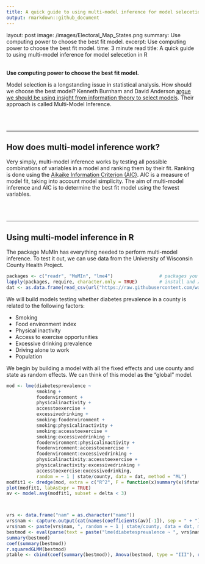 ```yaml
---
title: A quick guide to using multi-model inference for model selecetion in R
output: rmarkdown::github_document
---
```

layout: post
image: /images/Electoral_Map_States.png
summary: Use computing power to choose the best fit model.
excerpt: Use computing power to choose the best fit model.
time: 3 minute read
title: A quick guide to using multi-model inference for model selecetion in R

<br>
**Use computing power to choose the best fit model.**

Model selection is a longstanding issue in statistical analysis. How should we choose the best model? Kenneth Burnham and David Anderson [argue we should be using insight from information theory to select models](https://www.springer.com/gp/book/9780387953649). Their approach is called Multi-Model Inference.

<br>
<br>

***

## How does multi-model inference work?

Very simply, multi-model inference works by testing all possible combinations of variables in a model and ranking them by their fit. Ranking is done using the [Aikaike Information Criterion (AIC)](https://en.wikipedia.org/wiki/Akaike_information_criterion). AIC is a measure of model fit, taking into account model simplicity. The aim of multi-model inference and AIC is to determine the best fit model using the fewest variables.

<br>
<br>

***

## Using multi-model inference in R

The package MuMIn has everything needed to perform multi-model inference. To test it out, we can use data from the University of Wisconsin County Health Project.

```r
packages <- c("readr", "MuMIn", "lme4")                 # packages you will need
lapply(packages, require, character.only = TRUE)        # install and / or load packages
dat <- as.data.frame(read_csv(url("https://raw.githubusercontent.com/waltscience/mumin-r/master/healthdata.csv")))
```

We will build models testing whether diabetes prevalence in a county is related to the following factors:
 
 * Smoking
 * Food environment index
 * Physical inactivity
 * Access to exercise opportunities
 * Excessive drinking prevalence
 * Driving alone to work
 * Population
 
We begin by building a model with all the fixed effects and use county and state as random effects. We can think of this model as the "global" model.

```r
mod <- lme(diabetesprevalence ~ 
           smoking +
           foodenvironment +
           physicalinactivity +
           accesstoexercise +
           excessivedrinking +
           smoking:foodenvironment +
           smoking:physicalinactivity +
           smoking:accesstoexercise +
           smoking:excessivedrinking +
           foodenvironment:physicalinactivity +
           foodenvironment:accesstoexercise +
           foodenvironment:excessivedrinking +
           physicalinactivity:accesstoexercise +
           physicalinactivity:excessivedrinking +
           accesstoexercise:excessivedrinking,
           random = ~ 1 | state/county, data = dat, method = "ML")
modfit1 <- dredge(mod, extra = c("R^2", F = function(x)summary(x)$fstatistic[[1]]))
plot(modfit1, labAsExpr = TRUE)
av <- model.avg(modfit1, subset = delta < 3)



vrs <- data.frame("nam" = as.character("name"))
vrs$nam <- capture.output(cat(names(coefficients(av)[-1]), sep = " + "))
vrs$nam <- paste(vrs$nam, ", random = ~ 1 | state/county, data = dat, method='ML'", sep = "")
bestmod <- eval(parse(text = paste("lme(diabetesprevalence ~ ", vrs$nam, ")")))
summary(bestmod)
coef(summary(bestmod))
r.squaredGLMM(bestmod)
ptable <- cbind(coef(summary(bestmod)), Anova(bestmod, type = "III"), r.squaredGLMM(bestmod))
```















